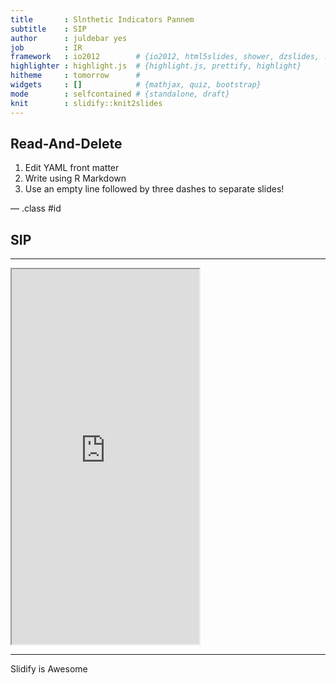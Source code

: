 ```yaml
---
title       : Slnthetic Indicators Pannem
subtitle    : SIP
author      : juldebar yes
job         : IR
framework   : io2012        # {io2012, html5slides, shower, dzslides, ...}
highlighter : highlight.js  # {highlight.js, prettify, highlight}
hitheme     : tomorrow      # 
widgets     : []            # {mathjax, quiz, bootstrap}
mode        : selfcontained # {standalone, draft}
knit        : slidify::knit2slides
---
```


## Read-And-Delete

1. Edit YAML front matter
2. Write using R Markdown
3. Use an empty line followed by three dashes to separate slides!

--- .class #id 

## SIP

---

 <iframe src = 'http://mdst-macroes.ird.fr/tmp/SpeciesByOcean/default/I1_Thunnus_alalunga_Rickshaw.html' height='600px'></iframe>

--- 

 Slidify is Awesome
